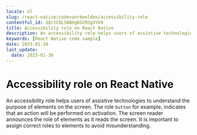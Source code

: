 ```yaml
---
locale: nl
slug: /react-native/codevoorbeelden/accessibility-role
contentful_id: 1QctC0L5BBUgKGCM3gVYX9
title: Accessibility role on React Native
description: An accessibility role helps users of assistive technologies to understand the purpose of elements on the screen.
keywords: [React Native code sample]
date: 2023-01-30
last_update:
  date: 2023-01-30
---
```


# Accessibility role on React Native

An accessibility role helps users of assistive technologies to understand the purpose of elements on the screen. The role `button` for example, indicates that an action will be performed on activation. The screen reader announces the role of elements as it reads the screen. It is important to assign correct roles to elements to avoid misunderstanding.

<CodeSample id="accessibility-role" locale="nl" platform="react native"/>
